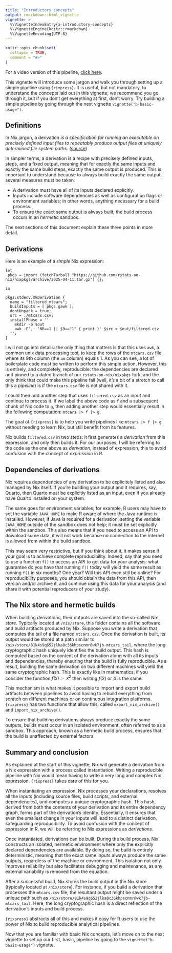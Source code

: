 ```yaml
---
title: "Introductory concepts"
output: rmarkdown::html_vignette
vignette: >
  %\VignetteIndexEntry{a-introductory-concepts}
  %\VignetteEngine{knitr::rmarkdown}
  %\VignetteEncoding{UTF-8}
---
```


```r
knitr::opts_chunk$set(
  collapse = TRUE,
  comment = "#>"
)
```

For a video version of this pipeline, [click here](youtube link to follow).

This vignette will introduce some jargon and walk you through setting up a
simple pipeline using `{rixpress}`. It is useful, but not mandatory, to
understand the concepts laid out in this vignette; we recommend you go through
it, but if you don't get everything at first, don't worry. Try building a simple
pipeline by going through the next vignette `vignette("b-basic-usage")`.

## Definitions

In Nix jargon, a derivation *is a specification for running an executable on
precisely defined input files to repeatably produce output files at uniquely
determined file system paths.*
([source](https://nix.dev/manual/nix/2.25/language/derivations))

In simpler terms, a derivation is a recipe with precisely defined inputs, steps,
and a fixed output, meaning that for exactly the same inputs and exactly the
same build steps, exactly the same output is produced. This is important to
understand because to always build exactly the same output, several measures
must be taken:

- A derivation must have all of its inputs declared explicitly.
- Inputs include software dependencies as well as configuration flags or
  environment variables; in other words, anything necessary for a build process.
- To ensure the exact same output is always built, the build process occurs in
  an *hermetic* sandbox.

The next sections of this document explain these three points in more detail.

## Derivations

Here is an example of a *simple* Nix expression:

```
let
 pkgs = import (fetchTarball "https://github.com/rstats-on-nix/nixpkgs/archive/2025-04-11.tar.gz") {};

in

pkgs.stdenv.mkDerivation {
  name = "filtered_mtcars";
  buildInputs = [ pkgs.gawk ];
  dontUnpack = true;
  src = ./mtcars.csv;
  installPhase = ''
    mkdir -p $out
    awk -F',' 'NR==1 || $9=="1" { print }' $src > $out/filtered.csv
  '';
}
```

I will not go into details: the only thing that matters is that this uses `awk`,
a common unix data processing tool, to keep the rows of the `mtcars.csv` file
where its 9th column (the `am` column) equals 1. As you can see, a lot of
boilerplate code must be written to perform this simple action. However, this is
entirely, and completely, reproducible: the dependencies are declared and pinned
to a dated branch of our `rstats-on-nix/nixpkgs` fork, and the only think that
could make this pipeline fail (well, it's a bit of a stretch to call this a
*pipeline*) is if the `mtcars.csv` file is not shared with it.

I could then add another step that uses `filtered.csv` as an input and continue
to process it. If we label the above code as `f` and a subsequent chunk of Nix
code to `g`, then adding another step would essentially result in the following
computation: `mtcars |> f |> g`.

The goal of `{rixpress}` is to help you write pipelines like `mtcars |> f |> g`
without needing to learn Nix, but still benefit from its features.

Nix builds `filtered.csv` in two steps: it first generates a *derivation* from
this expression, and only then builds it. For our purposes, I will be referring
to the code as the one above as *derivation*, instead of expression, this to
avoid confusion with the concept of *expression* in R.

## Dependencies of derivations

Nix requires dependencies of any derivation to be explicitely listed and also
managed by Nix itself. If you're building your output and it requires, say,
Quarto, then Quarto must be explicitly listed as an input, even if you already
have Quarto installed on your system.

The same goes for environment variables; for example, R users may have to set
the variable `JAVA_HOME` to make R aware of where the Java runtime is installed.
However, if Java is required for a derivation, setting the variable `JAVA_HOME`
outside of the sandbox does not help; it must be set explicitly within the
sandbox. This also means that if you need to access an API to download some
data, it will not work because no connection to the internet is allowed from
within the build sandbox.

This may seem very restrictive, but if you think about it, it makes sense if
your goal is to achieve complete reproducibility. Indeed, say that you need to
use a function `f()` to access an API to get data for your analysis: what
guarantee do you have that running `f()` today will yield the same result as
running `f()` in six months? One year? Will this API even still be online? For
reproducibility purposes, you should obtain the data from this API, then version
and/or archive it, and continue using this data for your analysis (and share it
with potential reproducers of your study).

## The Nix store and hermetic builds

When building derivations, their outputs are saved into the so-called *Nix
store*. Typically located at `/nix/store`, this folder contains all the software
and build artifacts produced by Nix. Suppose you write a derivation that
computes the tail of a file named `mtcars.csv`. Once the derivation is built,
its output would be stored at a path similar to
`/nix/store/81k4s9q652jlka0c36khpscnmr8wk7jb-mtcars_tail`, where the long
cryptographic hash uniquely identifies the build output. This hash is computed
based on the content of the derivation along with all its inputs and
dependencies, thereby ensuring that the build is fully reproducible. As a
result, building the same derivation on two different machines will yield the
same cryptographic hash. This is exactly like in mathematics, if you consider
the function $f(x):= x^2$ then writing $f(2)$ or $4$ is the same.

This mechanism is what makes it possible to import and export build artifacts
between pipelines to avoid having to rebuild everything from scratch on
different machines or on continuous integration platforms. `{rixpress}` has two
functions that allow this, called `export_nix_archive()` and
`import_nix_archive()`.

To ensure that building derivations always produce exactly the same outputs,
builds must occur in an isolated environment, often referred to as a sandbox.
This approach, known as a hermetic build process, ensures that the build is
unaffected by external factors.

## Summary and conclusion

As explained at the start of this vignette, Nix will generate a derivation from
a Nix expression with a process called instantiation. Writing a reproducible
pipeline with Nix would mean having to write a very long and complex Nix
expression. `{rixpress}` takes care of this for you.

When instantiating an expression, Nix processes your declarations, resolves all
the inputs (including source files, build scripts, and external dependencies),
and computes a unique cryptographic hash. This hash, derived from both the
contents of your derivation and its entire dependency graph, forms part of the
derivation's identity. Essentially, it ensures that even the smallest change in
your inputs will lead to a distinct derivation, safeguarding reproducibility. To
avoid confusion with the concept of expression in R, we will be referring to Nix
expressions as *derivations*.

Once instantiated, derivations can be built. During the build process, Nix
constructs an isolated, hermetic environment where only the explicitly declared
dependencies are available. By doing so, the build is entirely deterministic,
meaning that the exact same inputs always produce the same outputs, regardless
of the machine or environment. This isolation not only improves reliability but
also facilitates debugging and maintenance, as any external variability is
removed from the equation.

After a successful build, Nix stores the build output in the Nix store
(typically located at `/nix/store`). For instance, if you build a derivation
that processes the `mtcars.csv` file, the resultant output might be saved under
a unique path such as `/nix/store/81k4s9q652jlka0c36khpscnmr8wk7jb-mtcars_tail`.
Here, the long cryptographic hash is a direct reflection of the derivation's
inputs and build process.

`{rixpress}` abstracts all of this and makes it easy for R users to use the
power of Nix to build reproducible analytical pipelines.

Now that you are familiar with basic Nix concepts, let's move on to the next
vignette to set up our first, basic, pipeline by going to the
`vignette("b-basic-usage")` vignette.
